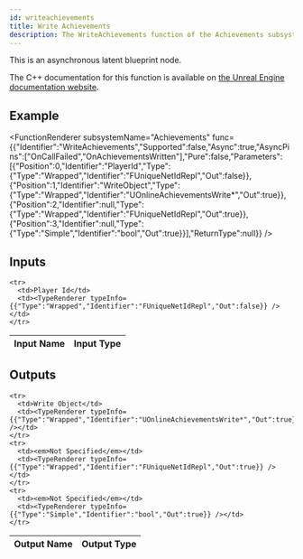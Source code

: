 ```yaml
---
id: writeachievements
title: Write Achievements
description: The WriteAchievements function of the Achievements subsystem.
---
```



This is an asynchronous latent blueprint node.

The C++ documentation for this function is available on [the Unreal Engine documentation website](https://dev.epicgames.com/documentation/en-us/unreal-engine/API/Plugins/OnlineSubsystem/Interfaces/IOnlineAchievements/).

## Example

<FunctionRenderer subsystemName="Achievements" func={{"Identifier":"WriteAchievements","Supported":false,"Async":true,"AsyncPins":["OnCallFailed","OnAchievementsWritten"],"Pure":false,"Parameters":[{"Position":0,"Identifier":"PlayerId","Type":{"Type":"Wrapped","Identifier":"FUniqueNetIdRepl","Out":false}},{"Position":1,"Identifier":"WriteObject","Type":{"Type":"Wrapped","Identifier":"UOnlineAchievementsWrite*","Out":true}},{"Position":2,"Identifier":null,"Type":{"Type":"Wrapped","Identifier":"FUniqueNetIdRepl","Out":true}},{"Position":3,"Identifier":null,"Type":{"Type":"Simple","Identifier":"bool","Out":true}}],"ReturnType":null}} />

## Inputs


<table>
  <thead>
    <tr>
      <th>Input Name</th>
      <th>Input Type</th>
    </tr>
  </thead>
  <tbody>
    
    <tr>
      <td>Player Id</td>
      <td><TypeRenderer typeInfo={{"Type":"Wrapped","Identifier":"FUniqueNetIdRepl","Out":false}} /></td>
    </tr>
  </tbody>
</table>


## Outputs


<table>
  <thead>
    <tr>
      <th>Output Name</th>
      <th>Output Type</th>
    </tr>
  </thead>
  <tbody>
    
    <tr>
      <td>Write Object</td>
      <td><TypeRenderer typeInfo={{"Type":"Wrapped","Identifier":"UOnlineAchievementsWrite*","Out":true}} /></td>
    </tr>
    <tr>
      <td><em>Not Specified</em></td>
      <td><TypeRenderer typeInfo={{"Type":"Wrapped","Identifier":"FUniqueNetIdRepl","Out":true}} /></td>
    </tr>
    <tr>
      <td><em>Not Specified</em></td>
      <td><TypeRenderer typeInfo={{"Type":"Simple","Identifier":"bool","Out":true}} /></td>
    </tr>
  </tbody>
</table>


